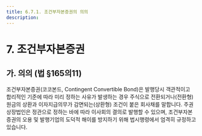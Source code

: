 ```yaml
---
title: 6.7.1. 조건부자본증권의 의의
description:
---
```

# 7. 조건부자본증권

## 가. 의의 (법 §165의11)

조건부자본증권(코코본드, Contingent Convertible Bond)은 발행당시 객관적이고 합리적인 기준에 따라 미리 정하는 사유가 발생하는 경우 주식으로 전환되거나(전환형) 원금의 상환과 이자지급의무가 감면되는(상환형) 조건이 붙은 회사채를 말합니다. 주권상장법인은 정관으로 정하는 바에 따라 이사회의 결의로 발행할 수 있으며, 조건부자본증권의 오용 및 발행기업의 도덕적 해이를 방지하기 위해 법시행령에서 엄격히 규정하고 있습니다. 

